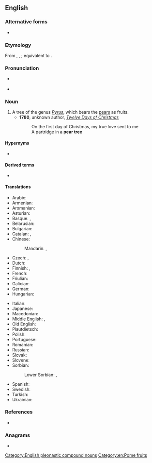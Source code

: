 {{also|peartree|Pear Tree}}
==English==

===Alternative forms===
* {{alter|en|peartree}}

===Etymology===
From {{inh|en|enm|peretre}}, {{m|enm|pertre}}, {{m|enm|pere tre}}; equivalent to {{af|en|pear|tree}}.

===Pronunciation===
* {{a|RP}} {{IPA|en|/ˌpɛə ˈtɹiː/}}
* {{a|GA}} {{IPA|en|/ˌpɛɚ ˈtɹi/}}

===Noun===
{{en-noun}}

# A tree of the genus ''[[Pyrus]]'', which bears the [[pear]]s as fruits.
#* '''1780''',  unknown author, ''[[w:Twelve Days of Christmas_(song)|Twelve Days of Christmas]]''
#*: On the first day of Christmas, my true love sent to me<br>A partridge in a '''pear tree'''

====Hypernyms====
* {{l|en|tree}}

====Derived terms====
* {{l|en|and a partridge in a pear tree}}

====Translations====
{{trans-top|tree of the genus ''Pyrus''}}
* Arabic: {{t|ar|[[شَجَرَةُ]] [[كمثرى|اَلكُمَّثْرَى]]|f}}
* Armenian: {{t+|hy|տանձենի}}
* Aromanian: {{t|rup|per}}
* Asturian: {{t+|ast|peral|m|f}}
* Basque: {{t+|eu|udareondo}}, {{t+|eu|madariondo}}
* Belarusian: {{t|be|гру́ша|f|sc=Cyrl}}
* Bulgarian: {{t+|bg|кру́ша|f|sc=Cyrl}}
* Catalan: {{t|ca|perer|m}}, {{t|ca|perera|f}}
* Chinese:
*: Mandarin: {{t+|cmn|梨樹}}, {{t+|cmn|梨树|tr=líshù}}
* Czech: {{t+|cs|hrušeň|f}}, {{t+|cs|hruška|f}}
* Dutch: {{t+|nl|perenboom}}
* Finnish: {{t+|fi|päärynäpuu}}, {{t+|fi|päärynä}}
* French: {{t+|fr|poirier|m}}
* Friulian: {{t|fur|piruçâr|m}}
* Galician: {{t+|gl|pereira|f}}
* German: {{t+|de|Birnbaum|m}}
* Hungarian: {{t+|hu|körtefa}}
{{trans-mid}}
* Italian: {{t+|it|pero|m}}
* Japanese: {{t|ja|梨の木|tr=なしのき, nashi no ki}}
* Macedonian: {{t|mk|кру́ша|f|sc=Cyrl}}
* Middle English: {{t|enm|peretre}}, {{t|enm|pirie}}
* Old English: {{t|ang|pyrige}}
* Plautdietsch: {{t|pdt|Bäarenboom|m}}
* Polish: {{t+|pl|grusza|f}}
* Portuguese: {{t+|pt|pereira|f}}
* Romanian: {{t+|ro|păr}}
* Russian: {{t+|ru|гру́ша|f}}
* Slovak: {{t+|sk|hruška|f}}
* Slovene: {{t+|sl|hruška|n}}
* Sorbian:
*: Lower Sorbian: {{t|dsb|kšuška|f}}, {{t|dsb|kšušcyna|f}}
* Spanish: {{t+|es|peral|m}}
* Swedish: {{t+|sv|päronträd|n}}
* Turkish: {{t|tr|armut ağacı}}
* Ukrainian: {{t+|uk|гру́ша|f}}
{{trans-bottom}}

===References===
* {{pedia}}

===Anagrams===
* {{anagrams|en|a=aeeeprrt|repartee|repartée|repeater|rerepeat}}

[[Category:English pleonastic compound nouns]]
[[Category:en:Pome fruits]]